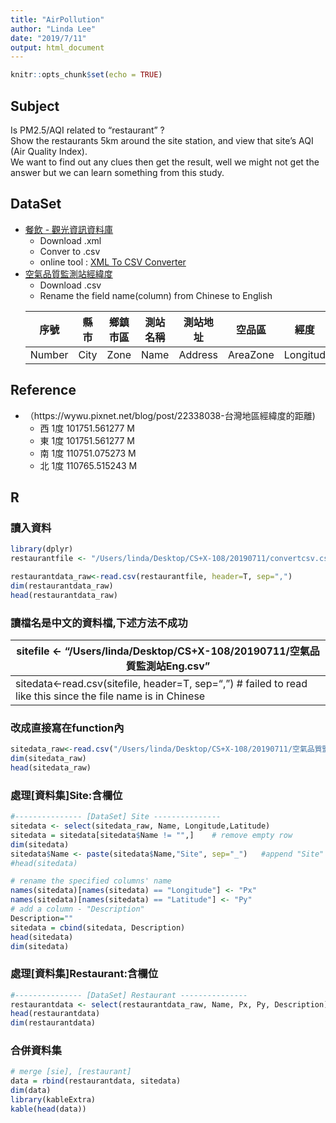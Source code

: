 ```yaml
---
title: "AirPollution"
author: "Linda Lee"
date: "2019/7/11"
output: html_document
---
```


```r
knitr::opts_chunk$set(echo = TRUE)
```

## Subject
Is PM2.5/AQI related to "restaurant" ?
<br>Show the restaurants 5km around the site station, and view that site's AQI (Air Quality Index).
<br>We want to find out any clues then get the result, well we might not get the answer but we can learn something from this study.

## DataSet

* [餐飲 - 觀光資訊資料庫](https://data.gov.tw/dataset/7779)
    + Download .xml
    + Conver to .csv
    + online tool : [XML To CSV Converter](http://www.convertcsv.com/xml-to-csv.htm)

    
* [空氣品質監測站經緯度](https://erdb.epa.gov.tw/DataRepository/Facilities/AirQualityMonitorStations.aspx?topic1=%E8%A8%AD%E6%96%BD&topic2=%E5%A4%A7%E6%B0%A3&subject=%E6%B8%AC%E7%AB%99)
    + Download .csv
    + Rename the field name(column) from Chinese to English
    
     | 序號   |縣市 |鄉鎮市區 |測站名稱 |測站地址 |空品區   |經度     |緯度     |影像連結 |
     |--------|------|--------|---------|---------|---------|---------|---------|---------|
     | Number |City |Zone     |Name     |Address  |AreaZone |Longitud |Latitude |ImageLink|
     


## Reference

* （https://wywu.pixnet.net/blog/post/22338038-台灣地區經緯度的距離)
    + 西  1度 101751.561277 M
    + 東  1度 101751.561277 M
    + 南  1度 110751.075273 M
    + 北  1度 110765.515243 M
  

## R
### 讀入資料
```r
library(dplyr)
restaurantfile <- "/Users/linda/Desktop/CS+X-108/20190711/convertcsv.csv"

restaurantdata_raw<-read.csv(restaurantfile, header=T, sep=",")
dim(restaurantdata_raw)
head(restaurantdata_raw)
```
### 讀檔名是中文的資料檔,下述方法不成功<br>
|sitefile <- "/Users/linda/Desktop/CS+X-108/20190711/空氣品質監測站Eng.csv"                                   |
|-------------------------------------------------------------------------------------------------------------|
|sitedata<-read.csv(sitefile, header=T, sep=",")  # failed to read like this since the file name is in Chinese|

### 改成直接寫在function內
```r
sitedata_raw<-read.csv("/Users/linda/Desktop/CS+X-108/20190711/空氣品質監測站Eng.csv", header=T, sep=",")
dim(sitedata_raw)
head(sitedata_raw)
```
### 處理[資料集]Site:含欄位
```r
#--------------- [DataSet] Site ---------------
sitedata <- select(sitedata_raw, Name, Longitude,Latitude)
sitedata = sitedata[sitedata$Name != "",]    # remove empty row
dim(sitedata)
sitedata$Name <- paste(sitedata$Name,"Site", sep="_")   #append "Site" to each $Name
#head(sitedata)

# rename the specified columns' name 
names(sitedata)[names(sitedata) == "Longitude"] <- "Px"
names(sitedata)[names(sitedata) == "Latitude"] <- "Py"
# add a column - "Description"
Description=""
sitedata = cbind(sitedata, Description)
head(sitedata)
dim(sitedata)
```
### 處理[資料集]Restaurant:含欄位
```r
#--------------- [DataSet] Restaurant ---------------
restaurantdata <- select(restaurantdata_raw, Name, Px, Py, Description)
head(restaurantdata)
dim(restaurantdata)
```
### 合併資料集
```r
# merge [sie], [restaurant]
data = rbind(restaurantdata, sitedata)
dim(data)
library(kableExtra)
kable(head(data))
```


